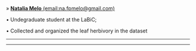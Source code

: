» [**Natalia Melo** (email:na.fpmelo@gmail.com)](http://lattes.cnpq.br/4674781793803234)

• Undegraduate student at the LaBiC;

• Collected and organized the leaf herbivory in the dataset

_____________________________________________________________________________________________________

_____________________________________________________________________________________________________